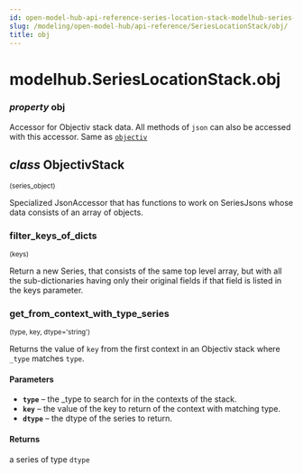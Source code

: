 ```yaml
---
id: open-model-hub-api-reference-series-location-stack-modelhub-series-location-stack-obj
slug: /modeling/open-model-hub/api-reference/SeriesLocationStack/obj/
title: obj
---
```


# modelhub.SeriesLocationStack.obj

<div className="property">

### <span className="type-annotation"><em>property </em></span> <span className="name">obj</span>




<div className="content">

Accessor for Objectiv stack data. All methods of `json` can also be accessed with this
accessor. Same as [`objectiv`](/modeling/open-model-hub/api-reference/SeriesLocationStack/modelhub.SeriesLocationStack.objectiv.mdx)

<div className="class">

## <span className="type-annotation"><em>class</em></span> <span className="name">ObjectivStack</span>

<small className="parameter-list">(<span className="parameter" id="series_object">series_object</span>)</small>


<div className="content">

Specialized JsonAccessor that has functions to work on SeriesJsons whose data consists of an array
of objects.

<div className="method">

### <span className="name">filter_keys_of_dicts</span>

<small className="parameter-list">(<span className="parameter" id="keys">keys</span>)</small>


<div className="content">

Return a new Series, that consists of the same top level array, but with all the sub-dictionaries
having only their original fields if that field is listed in the keys parameter.


</div>


</div>

<div className="method">

### <span className="name">get_from_context_with_type_series</span>

<small className="parameter-list">(<span className="parameter" id="type">type</span>, <span className="parameter" id="key">key</span>, <span className="parameter" id="dtype">dtype='string'</span>)</small>


<div className="content">

<div id="get-from-context-with-type-series" className="hidden-anchor"></div>

Returns the value of `key` from the first context in an Objectiv stack where `_type` matches `type`.


#### Parameters

* **`type`** – the _type to search for in the contexts of the stack.
* **`key`** – the value of the key to return of the context with matching type.
* **`dtype`** – the dtype of the series to return.



#### Returns

a series of type `dtype`



</div>


</div>


</div>


</div>


</div>


</div>
